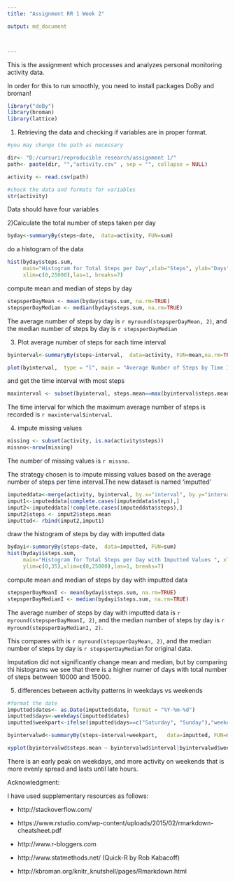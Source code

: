 ```yaml
---
title: "Assignment RR 1 Week 2"

output: md_document



---
```


This is the assignment which processes and analyzes personal monitoring activity data.

In order for this to run smoothly, you need to install packages DoBy and broman!

```r
library("doBy")
library(broman)
library(lattice)
```


1) Retrieving the data and checking if variables are in proper format.

```r

#you may change the path as necessary

dir<- "D:/cursuri/reproducible research/assignment 1/"    
path<- paste(dir, "","activity.csv" , sep = "", collapse = NULL) 

activity <- read.csv(path)

#check the data and formats for variables
str(activity)
```

Data should have four variables

2)Calculate the total number of steps taken per day

```r
byday<-summaryBy(steps~date,  data=activity, FUN=sum)
```

do a histogram of the data

```r
hist(byday$steps.sum, 
     main="Histogram for Total Steps per Day",xlab="Steps", ylab="Days", ylim=c(0,35), 
     xlim=c(0,25000),las=1, breaks=7)
```

compute mean and median of steps by day

```r
stepsperDayMean <- mean(byday$steps.sum, na.rm=TRUE)
stepsperDayMedian <- median(byday$steps.sum, na.rm=TRUE)
```


The average number of steps by day is `r myround(stepsperDayMean, 2) `, and the median number of steps by day is `r stepsperDayMedian `

3) Plot average number of steps for each time interval
```r
byinterval<-summaryBy(steps~interval,  data=activity, FUN=mean,na.rm=TRUE)
```

```r
plot(byinterval,  type = "l", main = "Average Number of Steps by Time Interval", xlab = "Time interval",  ylab = "average number of steps")
```




and get the time interval with most steps

```r
maxinterval <- subset(byinterval, steps.mean==max(byinterval$steps.mean), select=interval)
```
The time interval for which the maximum average number of steps is recorded is `r maxinterval$interval `.

4) impute missing values


```r
missing <- subset(activity, is.na(activity$steps))
missno<-nrow(missing)
```
The number of missing values is `r missno`.

The strategy chosen is to impute missing values based on the average number of steps per time interval.The new dataset is named 'imputted'

```r
imputeddata<-merge(activity, byinterval, by.x="interval", by.y="interval", all = TRUE)
imput1<-imputeddata[complete.cases(imputeddata$steps),]
imput2<-imputeddata[!complete.cases(imputeddata$steps),]
imput2$steps <- imput2$steps.mean
imputted<- rbind(imput2,imput1)
```

draw the histogram of steps by day with imputted data

```r
bydayi<-summaryBy(steps~date,  data=imputted, FUN=sum)
hist(bydayi$steps.sum, 
     main="Histogram for Total Steps per Day with Imputted Values ", xlab="Steps", ylab="Days",
     ylim=c(0,35),xlim=c(0,25000),las=1, breaks=7)
```

compute mean and median of steps by day with imputted data

```r
stepsperDayMeanI <- mean(bydayi$steps.sum, na.rm=TRUE)
stepsperDayMedianI <- median(bydayi$steps.sum, na.rm=TRUE)

```


The average number of steps by day with imputted data is `r myround(stepsperDayMeanI, 2) `, and the median number of steps by day is `r myround(stepsperDayMedianI, 2) `.

This compares with is `r myround(stepsperDayMean, 2) `, and the median number of steps by day is `r stepsperDayMedian ` for original data.

Imputation did not significantly change mean and median, but by comparing thi histograms we see that there is a higher numer of days with total number of steps between 10000 and 15000. 


5) differences between activity patterns in weekdays vs weekends

```r
#format the date
imputted$dates<- as.Date(imputted$date, format = "%Y-%m-%d")
imputted$days<-weekdays(imputted$dates)
imputted$weekpart<-ifelse(imputted$days==c("Saturday", "Sunday"),"weekend","weekday")

byintervalwd<-summaryBy(steps~interval+weekpart,   data=imputted, FUN=mean,na.rm=TRUE)

xyplot(byintervalwd$steps.mean ~ byintervalwd$interval|byintervalwd$weekpart, main="Average Number of Steps by Time Interval",xlab="Time interval", ylab="Average number of steps",layout=c(2,1), type="l",  aspect = "fill")
```

There is an early peak on weekdays, and more activity on weekends that is more evenly spread and lasts until late hours.

Acknowledgment:

I have used supplementary resources as follows:

- http://stackoverflow.com/

- https://www.rstudio.com/wp-content/uploads/2015/02/rmarkdown-cheatsheet.pdf

- http://www.r-bloggers.com

- http://www.statmethods.net/ (Quick-R by Rob Kabacoff)

- http://kbroman.org/knitr_knutshell/pages/Rmarkdown.html

